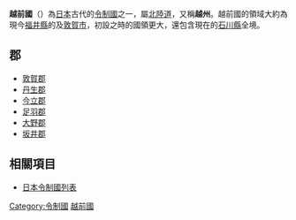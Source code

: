 {{unreferenced|time=2015-11-04T04:04:46+00:00}}
{{japanese|image=Old Japan Echizen.svg|width=300px|caption=越前国在日本的位置|japanese=越前国|kana=えちぜんのくに|romaji=Echizen no Kuni}}
'''越前國'''（{{jpn|j=越前国|kyu=越前國|hg=えちぜんのくに|hgt=ゑちぜんのくに|rm=Echizennokuni|f=y}}）為[[日本|日本]]古代的[[令制國|令制國]]之一，屬[[北陸道|北陸道]]，又稱'''越州'''。越前國的領域大約為現今[[福井縣|福井縣]]的{{link-ja|嶺北|嶺北|嶺北地方}}及[[敦賀市|敦賀市]]，初設之時的國領更大，還包含現在的[[石川縣|石川縣]]全境。

==郡==
*[[敦賀郡|敦賀郡]]
*[[丹生郡|丹生郡]]
*[[今立郡|今立郡]]
*[[足羽郡|足羽郡]]
*[[大野郡_(福井縣)|大野郡]]
*[[坂井郡|坂井郡]]

== 相關項目 ==
*[[日本令制國列表|日本令制國列表]]

{{越前國的郡}}
{{日本令制國}}
{{Authority control}}
{{DEFAULTSORT:Echizen}}
[[Category:令制國|Category:令制國]]
[[Category:越前國|]]